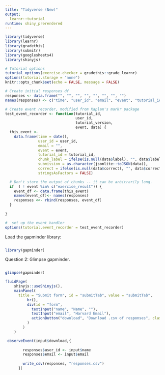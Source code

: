 ---
title: "Tidyverse (New)"
output: 
  learnr::tutorial
runtime: shiny_prerendered
---

```{r context = "setup", include=FALSE, message=FALSE}
library(tidyverse)
library(learnr)
library(gradethis)
library(submitr)
library(googlesheets4)
library(shinyjs)

# Tutorial options
tutorial_options(exercise.checker = gradethis::grade_learnr)
options(tutorial.storage = "none")
knitr::opts_chunk$set(echo = FALSE, message = FALSE)

# Create initial responses df
responses <- data.frame("", "", "", "", "", "", "", "")
names(responses) <- c("time", "user_id", "email", "event", "tutorial_id", "chunk_label", "submission", "correct")

# Create event recorder, modified from Kaplan's markr package
test_event_recorder <- function(tutorial_id,
                                user_id,
                                tutorial_version,
                                event, data) {
  this_event <-
    data.frame(time = date(),
               user_id = user_id,
               email = "",
               event = event,
               tutorial_id = tutorial_id,
               chunk_label = ifelse(is.null(data$label), "", data$label),
               submission = as.character(jsonlite::toJSON(data)),
               correct = ifelse(is.null(data$correct), "", data$correct),
               stringsAsFactors = FALSE)

  # Don't store the output of chunks -- it can be arbitrarily long.
  if  ( ! event %in% c("exercise_result")) {
    event_df <- data.frame(this_event)
    names(event_df)<- names(responses)
    responses <<- rbind(responses, event_df)
  }
    
}

#  set up the event handler
options(tutorial.event_recorder = test_event_recorder)

```


Load the gapminder library: 

```{r exercise-1, exercise=TRUE}


```

```{r exercise-1-solution}
library(gapminder)
```

Question 2: Glimpse gapminder.

```{r exercise-2, exercise=TRUE}


```

```{r exercise-2-solution}
glimpse(gapminder)

```

```{r context="setup"}

fluidPage(
    shinyjs::useShinyjs(),
    mainPanel(
      title = "Submit form", id = "submitTab", value = "submitTab",
          br(),
          div(id = "form",
            textInput("name", "Name", ""),
            textInput("email", "Harvard Email"),
            actionButton("download", "Download .csv of responses", class = "btn-primary") #,
          )
        )
    )


```


```{r context="server"}

 observeEvent(input$download,{
        
        responses$user_id <- input$name
        responses$email <- input$email
   
        write_csv(responses, "responses.csv")
      })



```

